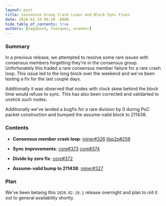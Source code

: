 ```yaml
---
layout: post
title: Consensus Group Crash Loops and Block Sync Fixes
date: 2020-02-19 09:20 -0800
hide_table_of_contents: true
authors: [vagabond, fvasquez, evanmcc]
---
```


### Summary

In a previous release, we attempted to resolve some rare issues with consensus members forgetting
they're in the consensus group. Unfortunately this traded a rare consensus member failure for a rare
crash loop. This issue led to the long block over the weekend and we've been testing a fix for the
last couple days.

<!--truncate-->

Additionally it was observed that nodes with clock skew behind the block time would refuse to sync.
This has also been corrected and validarted to unstick such nodes.

Additionally we've landed a bugfix for a rare division by 0 during PoC packet construction and
bumped the assume-valid block to 211438.

### Contents

- **Consensus member crash loop**: [miner#326](https://github.com/helium/miner/pull/326)
  [libp2p#259](https://github.com/helium/erlang-libp2p/pull/259)

- **Sync improvements**: [core#373](https://github.com/helium/blockchain-core/pull/373)
  [core#374](https://github.com/helium/blockchain-core/pull/374)

- **Divide by zero fix**: [core#372](https://github.com/helium/blockchain-core/pull/372)

- **Assume-valid bump to 211438**: [miner#327](https://github.com/helium/miner/pull/327)

### Plan

We've been betaing this `2020.02.18.1` release overnight and plan to roll it out to general
availability shortly.
